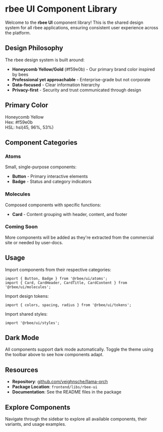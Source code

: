 
<Meta title="Introduction" />

# rbee UI Component Library

Welcome to the **rbee UI** component library! This is the shared design system for all rbee applications, ensuring consistent user experience across the platform.

## Design Philosophy

The rbee design system is built around:

- **Honeycomb Yellow/Gold** (#f59e0b) - Our primary brand color inspired by bees
- **Professional yet approachable** - Enterprise-grade but not corporate
- **Data-focused** - Clear information hierarchy
- **Privacy-first** - Security and trust communicated through design

## Primary Color

<div style={{ 
  display: 'flex', 
  alignItems: 'center', 
  gap: '1rem', 
  padding: '1rem', 
  marginTop: '1rem',
  border: '1px solid var(--rbee-border)',
  borderRadius: '0.5rem'
}}>
  <div style={{ 
    width: '100px', 
    height: '100px', 
    backgroundColor: '#f59e0b',
    borderRadius: '0.5rem',
    boxShadow: '0 4px 6px -1px rgba(0, 0, 0, 0.1)'
  }} />
  <div>
    <div style={{ fontSize: '1.5rem', fontWeight: 'bold', color: '#f59e0b' }}>
      Honeycomb Yellow
    </div>
    <div style={{ fontSize: '0.875rem', color: 'var(--rbee-muted-foreground)', marginTop: '0.25rem' }}>
      Hex: #f59e0b
    </div>
    <div style={{ fontSize: '0.875rem', color: 'var(--rbee-muted-foreground)' }}>
      HSL: hsl(45, 96%, 53%)
    </div>
  </div>
</div>

## Component Categories

### Atoms
Small, single-purpose components:
- **Button** - Primary interactive elements
- **Badge** - Status and category indicators

### Molecules
Composed components with specific functions:
- **Card** - Content grouping with header, content, and footer

### Coming Soon
More components will be added as they're extracted from the commercial site or needed by user-docs.

## Usage

Import components from their respective categories:

```tsx
import { Button, Badge } from '@rbee/ui/atoms';
import { Card, CardHeader, CardTitle, CardContent } from '@rbee/ui/molecules';
```

Import design tokens:

```tsx
import { colors, spacing, radius } from '@rbee/ui/tokens';
```

Import shared styles:

```tsx
import '@rbee/ui/styles';
```

## Dark Mode

All components support dark mode automatically. Toggle the theme using the toolbar above to see how components adapt.

## Resources

- **Repository**: [github.com/veighnsche/llama-orch](https://github.com/veighnsche/llama-orch)
- **Package Location**: `frontend/libs/rbee-ui`
- **Documentation**: See the README files in the package

## Explore Components

Navigate through the sidebar to explore all available components, their variants, and usage examples.
